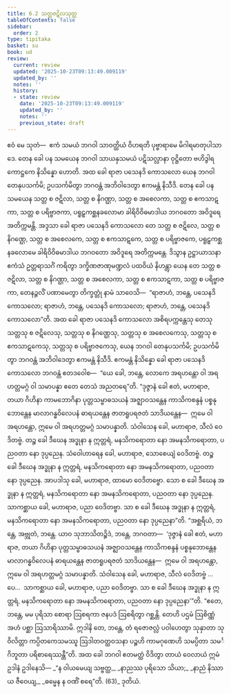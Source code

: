 ```yaml
---
title: 6.2 သတ္တဇဋိလသုတ္တ
tableOfContents: false
sidebar:
  order: 2
type: tipitaka
basket: su
book: ud
review:
  current: review
  updated: '2025-10-23T09:13:49.009119'
  updated_by: ''
  notes: ''
  history:
  - state: review
    date: '2025-10-23T09:13:49.009119'
    updated_by: ''
    notes: ''
    previous_state: draft
---
```



<ReviewStatus review={frontmatter.review} showDetails={true} />

<HypothesisAnnotation frontmatter={frontmatter} />

<DynamicBreadcrumb />

<Division number="52" book="ud" e="ch" v="18" p="155">

<Paragraph number="475" book="ud">
ဧဝံ မေ သုတံ—  ဧကံ သမယံ ဘဂဝါ သာဝတ္ထိယံ ဝိဟရတိ ပုဗ္ဗာရာမေ မိဂါရမာတုပါသာဒေ. တေန ခေါ ပန သမယေန ဘဂဝါ သာယနှသမယံ ပဋိသလ္လာနာ ဝုဋ္ဌိတော ဗဟိဒွါရကောဋ္ဌကေ နိသိန္နော ဟောတိ. အထ ခေါ ရာဇာ ပသေနဒိ ကောသလော ယေန ဘဂဝါ တေနုပသင်္ကမိ; ဥပသင်္ကမိတွာ ဘဂဝန္တံ အဘိဝါဒေတွာ ဧကမန္တံ နိသီဒိ.
</Paragraph>

<Paragraph number="476" book="ud">
တေန ခေါ ပန သမယေန သတ္တ စ ဇဋိလာ, သတ္တ စ နိဂဏ္ဌာ, သတ္တ စ အစေလကာ, သတ္တ စ ဧကသာဋကာ, သတ္တ စ ပရိဗ္ဗာဇကာ, ပရူဠှကစ္ဆနခလောမာ ခါရိဝိဝိဓမာဒါယ ဘဂဝတော အဝိဒူရေ အတိက္ကမန္တိ.
</Paragraph>

<Paragraph number="477" book="ud">
အဒ္ဒသာ ခေါ ရာဇာ ပသေနဒိ ကောသလော တေ သတ္တ စ ဇဋိလေ, သတ္တ စ နိဂဏ္ဌေ, သတ္တ စ အစေလကေ, သတ္တ စ ဧကသာဋကေ, သတ္တ စ ပရိဗ္ဗာဇကေ, ပရူဠှကစ္ဆနခလောမေ ခါရိဝိဝိဓမာဒါယ ဘဂဝတော အဝိဒူရေ အတိက္ကမန္တေ. ဒိသွာန ဥဋ္ဌာယာသနာ ဧကံသံ ဥတ္တရာသင်္ဂံ ကရိတွာ ဒက္ခိဏဇာဏုမဏ္ဍလံ ပထဝိယံ နိဟန္တွာ ယေန တေ သတ္တ စ ဇဋိလာ, သတ္တ စ နိဂဏ္ဌာ, သတ္တ စ အစေလကာ, သတ္တ စ ဧကသာဋကာ, သတ္တ စ ပရိဗ္ဗာဇကာ, တေနဉ္ဇလိံ ပဏာမေတွာ တိက္ခတ္တုံ နာမံ သာဝေသိ—  “ရာဇာဟံ, ဘန္တေ, ပသေနဒိ ကောသလော; ရာဇာဟံ, ဘန္တေ, ပသေနဒိ ကောသလော; ရာဇာဟံ, ဘန္တေ, ပသေနဒိ ကောသလော”တိ.
</Paragraph>

<Paragraph number="478" book="ud">
အထ ခေါ ရာဇာ ပသေနဒိ ကောသလော အစိရပက္ကန္တေသု တေသု သတ္တသု စ ဇဋိလေသု, သတ္တသု စ နိဂဏ္ဌေသု, သတ္တသု စ အစေလကေသု, သတ္တသု စ ဧကသာဋကေသု, သတ္တသု စ ပရိဗ္ဗာဇကေသု, ယေန ဘဂဝါ တေနုပသင်္ကမိ; ဥပသင်္ကမိတွာ ဘဂဝန္တံ အဘိဝါဒေတွာ ဧကမန္တံ နိသီဒိ. ဧကမန္တံ နိသိန္နော ခေါ ရာဇာ ပသေနဒိ ကောသလော ဘဂဝန္တံ ဧတဒဝေါစ—  “ယေ ခေါ, ဘန္တေ, လောကေ အရဟန္တော ဝါ အရဟတ္တမဂ္ဂံ ဝါ သမာပန္နာ ဧတေ တေသံ အညတရေ”တိ.
</Paragraph>

<Paragraph number="479" book="ud">
“ဒုဇ္ဇာနံ ခေါ ဧတံ, မဟာရာဇ, တယာ ဂိဟိနာ ကာမဘောဂိနာ ပုတ္တသမ္ဗာဓသယနံ အဇ္ဈာဝသန္တေန ကာသိကစန္ဒနံ ပစ္စနုဘောန္တေန မာလာဂန္ဓဝိလေပနံ ဓာရယန္တေန ဇာတရူပရဇတံ သာဒိယန္တေန—  ဣမေ ဝါ အရဟန္တော, ဣမေ ဝါ အရဟတ္တမဂ္ဂံ သမာပန္နာတိ.
</Paragraph>

<Paragraph number="480" book="ud">
သံဝါသေန ခေါ, မဟာရာဇ, သီလံ ဝေဒိတဗ္ဗံ. တဉ္စ ခေါ ဒီဃေန အဒ္ဓုနာ န ဣတ္တရံ, မနသိကရောတာ နော အမနသိကရောတာ, ပညဝတာ နော ဒုပ္ပညေန. သံဝေါဟာရေန ခေါ, မဟာရာဇ, သောစေယျံ ဝေဒိတဗ္ဗံ. တဉ္စ ခေါ ဒီဃေန အဒ္ဓုနာ န ဣတ္တရံ, မနသိကရောတာ နော အမနသိကရောတာ, ပညဝတာ နော ဒုပ္ပညေန. အာပဒါသု ခေါ, မဟာရာဇ, ထာမော ဝေဒိတဗ္ဗော. သော စ ခေါ ဒီဃေန အဒ္ဓုနာ န ဣတ္တရံ, မနသိကရောတာ နော အမနသိကရောတာ, ပညဝတာ နော ဒုပ္ပညေန. သာကစ္ဆာယ ခေါ, မဟာရာဇ, ပညာ ဝေဒိတဗ္ဗာ. သာ စ ခေါ ဒီဃေန အဒ္ဓုနာ န ဣတ္တရံ, မနသိကရောတာ နော အမနသိကရောတာ, ပညဝတာ နော ဒုပ္ပညေနာ”တိ.
</Paragraph>

<Paragraph number="481" book="ud">
“အစ္ဆရိယံ, ဘန္တေ, အဗ္ဘုတံ, ဘန္တေ. ယာဝ သုဘာသိတဉ္စိဒံ, ဘန္တေ, ဘဂဝတာ—  ‘ဒုဇ္ဇာနံ ခေါ ဧတံ, မဟာရာဇ, တယာ ဂိဟိနာ ပုတ္တသမ္ဗာဓသယနံ အဇ္ဈာဝသန္တေန ကာသိကစန္ဒနံ ပစ္စနုဘောန္တေန မာလာဂန္ဓဝိလေပနံ ဓာရယန္တေန ဇာတရူပရဇတံ သာဒိယန္တေန—  ဣမေ ဝါ အရဟန္တော, ဣမေ ဝါ အရဟတ္တမဂ္ဂံ သမာပန္နာတိ. သံဝါသေန ခေါ, မဟာရာဇ, သီလံ ဝေဒိတဗ္ဗံ …ပေ…  သာကစ္ဆာယ ခေါ, မဟာရာဇ, ပညာ ဝေဒိတဗ္ဗာ. သာ စ ခေါ ဒီဃေန အဒ္ဓုနာ န ဣတ္တရံ, မနသိကရောတာ နော အမနသိကရောတာ, ပညဝတာ နော ဒုပ္ပညေနာ’”တိ.
</Paragraph>

<Paragraph number="482" book="ud">
“ဧတေ, ဘန္တေ, မမ ပုရိသာ စောရာ ဩစရကာ ဇနပဒံ ဩစရိတွာ ဂစ္ဆန္တိ. တေဟိ ပဌမံ ဩစိဏ္ဏံ အဟံ ပစ္ဆာ ဩသာရိဿာမိ. ဣဒါနိ တေ, ဘန္တေ, တံ ရဇောဇလ္လံ ပဝါဟေတွာ သုနှာတာ သုဝိလိတ္တာ ကပ္ပိတကေသမဿူ ဩဒါတဝတ္ထဝသနာ ပဉ္စဟိ ကာမဂုဏေဟိ သမပ္ပိတာ သမင်္ဂိဘူတာ ပရိစာရေဿန္တီ”တိ.
</Paragraph>

<Paragraph number="483" book="ud">
အထ ခေါ ဘဂဝါ ဧတမတ္ထံ ဝိဒိတွာ တာယံ ဝေလာယံ ဣမံ ဥဒါနံ ဥဒါနေသိ—
</Paragraph>

<Paragraph number="484" type="verses" book="ud">
_“န ဝါယမေယျ သဗ္ဗတ္ထ,_  
_နာညဿ ပုရိသော သိယာ;_  
_နာညံ နိဿာယ ဇီဝေယျ,_  
_ဓမ္မေန န ဝဏိံ စရေ”တိ. (63)_  


</Paragraph>
</Division>

<Paragraph number="485" type="center" book="ud">
ဒုတိယံ.
</Paragraph>